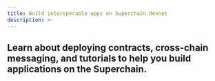 ```yaml
---
title: Build interoperable apps on Superchain devnet
description: >-
---
```


  Learn about deploying contracts, cross-chain messaging, and tutorials to help
  you build applications on the Superchain.
---
<InteropGettingStarted />


